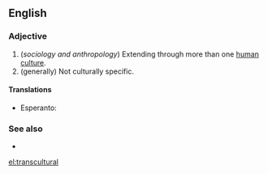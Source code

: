 ==English==

===Adjective===
{{head|en|adjective}}

# (''sociology and anthropology'') Extending through more than one [[human]] [[culture]].
# (generally) Not culturally specific.

====Translations====
{{trans-top|extending through more than one human culture}}
{{trans-mid}}
{{trans-bottom}}

{{trans-top|not culturally specific}}
{{trans-mid}}
{{trans-bottom}}

{{checktrans-top}}
* Esperanto: {{t-check|eo|transkultura}}
{{trans-mid}}
{{trans-bottom}}

===See also===
* {{l|en|multicultural}}

[[el:transcultural]]